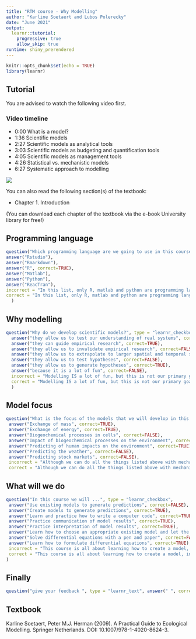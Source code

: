 ```yaml
---
title: "RTM course - Why Modelling"
author: "Karline Soetaert and Lubos Polerecky"
date: "June 2021"
output: 
  learnr::tutorial:
    progressive: true
    allow_skip: true
runtime: shiny_prerendered
---
```


```r
knitr::opts_chunk$set(echo = TRUE)
library(learnr)
```

## Tutorial

You are advised to watch the following video first.

### Video timeline 
* 0:00 What is a model?
* 1:36 Scientific models
* 2:27 Scientific models as analytical tools
* 3:03 Scientific models as budgeting and quantification tools
* 4:05 Scientific models as management tools
* 4:26 Statistical vs. mechanistic models
* 6:27 Systematic approach to modelling

![](https://www.youtube.com/watch?v=uJTbH2XoQN0&list=PLx8PHcDdmF-uD1Pr07TU9SzlhlGpfrxqn&index=2)

You can also read the following section(s) of the textbook:

* Chapter 1. Introduction

(You can download each chapter of the textbook via the e-book University library for free!)

## Programming language

```r
question("Which programming language are we going to use in this course to solve our models?", type = "learnr_radio",
answer("Rstudio"),
answer("Rmarkdown"),
answer("R", correct=TRUE),
answer("Matlab"),
answer("Python"),
answer("ReacTran"),
incorrect = "In this list, only R, matlab and python are programming languages, and R is the one that we will use in this course. Rmarkdown is a platform to merge an R-code with text;  Rstudio provides an integrated development environment (IDE), or an interface, that facilitates using R; ReacTran is one of the many R-packages that we will use.",
correct = "In this list, only R, matlab and python are programming languages, and R is the one that we will use in this course. Rmarkdown is a platform to merge an R-code with text;  Rstudio provides an integrated development environment (IDE), or an interface, that facilitates using R; ReacTran is one of the many R-packages that we will use." 
  )
```

## Why modelling

```r
question("Why do we develop scientific models?", type = "learnr_checkbox",
  answer("they allow us to test our understanding of real systems", correct=TRUE),
  answer("they can guide empirical research", correct=TRUE),
  answer("they allow us to invalidate empirical research", correct=FALSE),
  answer("they allow us to extrapolate to larger spatial and temporal scales", correct=TRUE),
  answer("they allow us to test hypotheses", correct=FALSE),
  answer("they allow us to generate hypotheses", correct=TRUE),
  answer("because it is a lot of fun", correct=FALSE),
  incorrect = "Modelling IS a lot of fun, but this is not our primary goal. We use models in addition to data gathering because they give a different perspective of reality. They increase our understanding, allow us to extrapolate, may guide our research, and may be used to generate hypotheses.",
  correct = "Modelling IS a lot of fun, but this is not our primary goal. We use models in addition to data gathering because they give a different perspective of reality. They increase our understanding, allow us to extrapolate, may guide our research, and may be used to generate hypotheses." 
  )
```

## Model focus

```r
question("What is the focus of the models that we will develop in this course?", type = "learnr_checkbox",
 answer("Exchange of mass", correct=TRUE),
 answer("Exchange of energy", correct=TRUE),
 answer("Biogeochemical processes in cells", correct=FALSE),
 answer("Impact of biogeochemical processes on the environment", correct=TRUE),
 answer("Predicting of human impacts on the environment", correct=TRUE),
 answer("Predicting the weather", correct=FALSE),
 answer("Predicting stock markets", correct=FALSE),
 incorrect = "Although we can do all the things listed above with mechanistic models, in this course we restrict ourselves to exchanges of mass and energy and on biogeochemistry and ecology relating to the environment.",
 correct = "Although we can do all the things listed above with mechanistic models, in this course we restrict ourselves to exchanges of mass and energy and on biogeochemistry and ecology relating to the environment.")
```

## What will we do

```r
question("In this course we will ...", type = "learnr_checkbox",
 answer("Use existing models to generate predictions", correct=FALSE),
 answer("Create models to generate predictions", correct=TRUE),
 answer("Learn and practice how to write a computer code", correct=TRUE),
 answer("Practice communication of model results", correct=TRUE),
 answer("Practice interpretation of model results", correct=TRUE),
 answer("Learn how to choose an appropriate existing model and let the computer do the work", correct=FALSE),
 answer("Solve differential equations with a pen and paper", correct=FALSE),
 answer("Learn how to formulate differential equations", correct=TRUE),
 incorrect = "This course is all about learning how to create a model, implement it, interprete it and communicate the results.",
 correct = "This course is all about learning how to create a model, implement it, interprete it and communicate the results."
)
```

## Finally

```r
question("give your feedback ", type = "learnr_text", answer(" ", correct=TRUE), correct="thank you", incorrect = "thank you")
```

## Textbook

Karline Soetaert, Peter M.J. Herman (2009). A Practical Guide to Ecological Modelling. Springer Netherlands. DOI: 10.1007/978-1-4020-8624-3.
